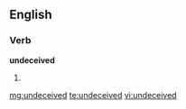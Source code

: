 ==English==

===Verb===
'''undeceived'''

# {{past of|[[undeceive]]}}

[[mg:undeceived]]
[[te:undeceived]]
[[vi:undeceived]]